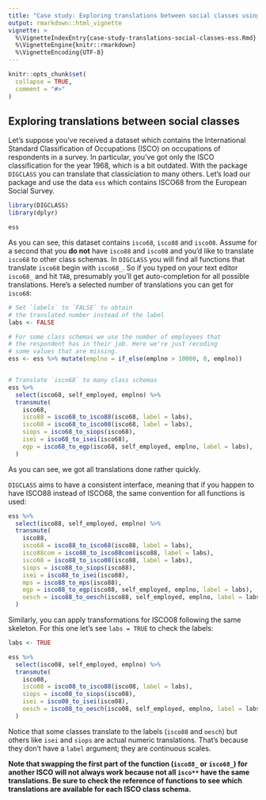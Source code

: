 ```yaml
---
title: "Case study: Exploring translations between social classes using the ESS data"
output: rmarkdown::html_vignette
vignette: >
  %\VignetteIndexEntry{case-study-translations-social-classes-ess.Rmd}
  %\VignetteEngine{knitr::rmarkdown}
  %\VignetteEncoding{UTF-8}
---
```


```r
knitr::opts_chunk$set(
  collapse = TRUE,
  comment = "#>"
)
```


## Exploring translations between social classes

Let's suppose you've received a dataset which contains the International Standard Classification of Occupations (ISCO) on occupations of respondents in a survey. In particular, you've got only the ISCO classification for the year 1968, which is a bit outdated. With the package `DIGCLASS` you can translate that classiciation to many others. Let's load our package and use the data `ess` which contains ISCO68 from the European Social Survey.


```r
library(DIGCLASS)
library(dplyr)

ess
```

As you can see, this dataset contains `isco68`, `isco88` and `isco08`. Assume for a second that you **do not** have `isco88` and `isco08` and you'd like to translate `isco68` to other class schemas. In `DIGCLASS` you will find all functions that translate `isco68` begin with `isco68_`. So if you typed on your text editor `isco68_` and hit `TAB`, presumably you'll get auto-completion for all possible translations. Here's a selected number of translations you can get for `isco68`:

```r
# Set `labels` to `FALSE` to obtain
# the translated number instead of the label
labs <- FALSE

# For some class schemas we use the number of employees that
# the respondent has in their job. Here we're just recoding
# some values that are missing.
ess <- ess %>% mutate(emplno = if_else(emplno > 10000, 0, emplno))


# Translate `isco68` to many class schemas
ess %>%
  select(isco68, self_employed, emplno) %>%
  transmute(
    isco68,
    isco88 = isco68_to_isco88(isco68, label = labs),
    isco08 = isco68_to_isco08(isco68, label = labs),
    siops = isco68_to_siops(isco68),
    isei = isco68_to_isei(isco68),
    egp = isco68_to_egp(isco68, self_employed, emplno, label = labs),
  )
```


As you can see, we got all translations done rather quickly.

`DIGCLASS` aims to have a consistent interface, meaning that if you happen to have ISCO88 instead of ISCO68, the same convention for all functions is used:

```r
ess %>%
  select(isco88, self_employed, emplno) %>%
  transmute(
    isco88,
    isco68 = isco88_to_isco68(isco88, label = labs),
    isco88com = isco88_to_isco88com(isco88, label = labs),
    isco08 = isco88_to_isco08(isco88, label = labs),
    siops = isco88_to_siops(isco88),
    isei = isco88_to_isei(isco88),
    mps = isco88_to_mps(isco88),
    egp = isco88_to_egp(isco88, self_employed, emplno, label = labs),
    oesch = isco88_to_oesch(isco88, self_employed, emplno, label = labs)
  )
```

Similarly, you can apply transformations for ISCO08 following the same skeleton. For this one let's see `labs = TRUE` to check the labels:

```r
labs <- TRUE

ess %>%
  select(isco08, self_employed, emplno) %>%
  transmute(
    isco08,
    isco88 = isco08_to_isco88(isco08, label = labs),
    siops = isco08_to_siops(isco08),
    isei = isco08_to_isei(isco08),
    oesch = isco08_to_oesch(isco08, self_employed, emplno, label = labs)
  )

```

Notice that some classes translate to the labels (`isco88` and `oesch`) but others like `isei` and `siops` are actual numeric translations. That's because they don't have a `label` argument; they are continuous scales.

**Note that swapping the first part of the function (`isco88_` or `isco68_`) for another ISCO will not always work because not all `isco**` have the same translations. Be sure to check the reference of functions to see which translations are available for each ISCO class schema.**
